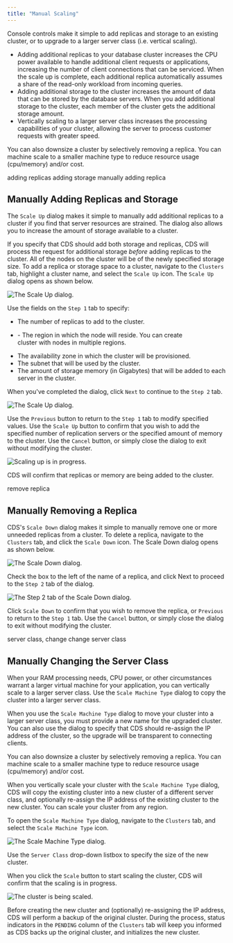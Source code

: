 ```yaml
---
title: "Manual Scaling"
---
```


<div id="cds_manual_scaling" class="registered_link"></div>


Console controls make it simple to add replicas and storage to an existing cluster, or to upgrade to a larger server class (i.e. vertical scaling).

  - Adding additional replicas to your database cluster increases the CPU power available to handle additional client requests or applications, increasing the number of client connections that can be serviced. When the scale up is complete, each additional replica automatically assumes a share of the read-only workload from incoming queries.
  - Adding additional storage to the cluster increases the amount of data that can be stored by the database servers. When you add additional storage to the cluster, each member of the cluster gets the additional storage amount.
  - Vertically scaling to a larger server class increases the processing capabilities of your cluster, allowing the server to process customer requests with greater speed.

You can also downsize a cluster by selectively removing a replica. You can machine scale to a smaller machine type to reduce resource usage (cpu/memory) and/or cost.

<div class="index">

adding replicas adding storage manually adding replica

</div>

## Manually Adding Replicas and Storage

The `Scale Up` dialog makes it simple to manually add additional replicas to a cluster if you find that server resources are strained. The dialog also allows you to increase the amount of storage available to a cluster.

If you specify that CDS should add both storage and replicas, CDS will process the request for additional storage *before* adding replicas to the cluster. All of the nodes on the cluster will be of the newly specified storage size. To add a replica or storage space to a cluster, navigate to the `Clusters` tab, highlight a cluster name, and select the `Scale Up` icon. The `Scale Up` dialog opens as shown below.

![*The Scale Up dialog.*](images/scale_up.png)

Use the fields on the `Step 1` tab to specify:

  - The number of replicas to add to the cluster.

<!-- end list -->

  - \- The region in which the node will reside. You can create  
    cluster with nodes in multiple regions.

<!-- end list -->

  - The availability zone in which the cluster will be provisioned.
  - The subnet that will be used by the cluster.
  - The amount of storage memory (in Gigabytes) that will be added to each server in the cluster.

When you've completed the dialog, click `Next` to continue to the `Step 2` tab.

![*The Scale Up dialog.*](images/cds_manual_scaling_st2.png)

Use the `Previous` button to return to the `Step 1` tab to modify specified values. Use the `Scale Up` button to confirm that you wish to add the specified number of replication servers or the specified amount of memory to the cluster. Use the `Cancel` button, or simply close the dialog to exit without modifying the cluster.

![*Scaling up is in progress.*](images/cds_two.png)

CDS will confirm that replicas or memory are being added to the cluster.

<div class="index">

remove replica

</div>

## Manually Removing a Replica

CDS's `Scale Down` dialog makes it simple to manually remove one or more unneeded replicas from a cluster. To delete a replica, navigate to the `Clusters` tab, and click the `Scale Down` icon. The Scale Down dialog opens as shown below.

![*The Scale Down dialog.*](images/cds_scale_down.png)

Check the box to the left of the name of a replica, and click Next to proceed to the `Step 2` tab of the dialog.

![*The Step 2 tab of the Scale Down dialog.*](images/cds_scaling_down_st2.png)

Click `Scale Down` to confirm that you wish to remove the replica, or `Previous` to return to the `Step 1` tab. Use the `Cancel` button, or simply close the dialog to exit without modifying the cluster.

<div class="index">

server class, change change server class

</div>

## Manually Changing the Server Class

When your RAM processing needs, CPU power, or other circumstances warrant a larger virtual machine for your application, you can vertically scale to a larger server class. Use the `Scale Machine Type` dialog to copy the cluster into a larger server class.

When you use the `Scale Machine Type` dialog to move your cluster into a larger server class, you must provide a new name for the upgraded cluster. You can also use the dialog to specify that CDS should re-assign the IP address of the cluster, so the upgrade will be transparent to connecting clients.

You can also downsize a cluster by selectively removing a replica. You can machine scale to a smaller machine type to reduce resource usage (cpu/memory) and/or cost.

When you vertically scale your cluster with the `Scale Machine Type` dialog, CDS will copy the existing cluster into a new cluster of a different server class, and optionally re-assign the IP address of the existing cluster to the new cluster. You can scale your cluster from any region.

To open the `Scale Machine Type` dialog, navigate to the `Clusters` tab, and select the `Scale Machine Type` icon.

![*The Scale Machine Type dialog.*](images/cds_scale_machine_type.png)

Use the `Server Class` drop-down listbox to specify the size of the new cluster.

When you click the `Scale` button to start scaling the cluster, CDS will confirm that the scaling is in progress.

![*The cluster is being scaled.*](images/cds_new.png)

Before creating the new cluster and (optionally) re-assigning the IP address, CDS will perform a backup of the original cluster. During the process, status indicators in the `PENDING` column of the `Clusters` tab will keep you informed as CDS backs up the original cluster, and initializes the new cluster.
